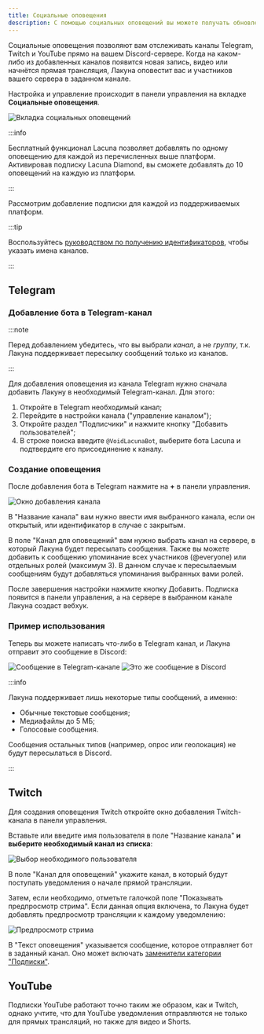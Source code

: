 ```yaml
---
title: Социальные оповещения
description: С помощью социальных оповещений вы можете получать обновления Telegram, Twitch или YouTube на своём сервере Discord
---
```


Социальные оповещения позволяют вам отслеживать каналы Telegram, Twitch и YouTube прямо на вашем Discord-сервере. Когда на каком-либо из добавленных каналов появится новая запись, видео или начнётся прямая трансляция, Лакуна оповестит вас и участников вашего сервера в заданном канале.

Настройка и управление происходит в панели управления на вкладке **Социальные оповещения**.

![Вкладка социальных оповещений](../static/img/dashboard-social-alerts-tab.png)

:::info

Бесплатный функционал Lacuna позволяет добавлять по одному оповещению для каждой из перечисленных выше платформ. Активировав подписку Lacuna Diamond, вы сможете добавлять до 10 оповещений на каждую из платформ.

:::

Рассмотрим добавление подписки для каждой из поддерживаемых платформ.

:::tip

Воспользуйтесь [руководством по получению идентификаторов](./guides/identifiers.md), чтобы указать имена каналов.

:::

## Telegram

### Добавление бота в Telegram-канал

:::note

Перед добавлением убедитесь, что вы выбрали _канал_, а не _группу_, т.к. Лакуна поддерживает пересылку сообщений только из каналов.

:::

Для добавления оповещения из канала Telegram нужно сначала добавить Лакуну в необходимый Telegram-канал. Для этого:

1. Откройте в Telegram необходимый канал;
2. Перейдите в настройки канала ("управление каналом");
3. Откройте раздел "Подписчики" и нажмите кнопку "Добавить пользователей";
4. В строке поиска введите `@VoidLacunaBot`, выберите бота Lacuna и подтвердите его присоединение к каналу.

### Создание оповещения

После добавления бота в Telegram нажмите на **+** в панели управления.

![Окно добавления канала](../static/img/dashboard-add-telegram-window.png)

В "Название канала" вам нужно ввести имя выбранного канала, если он открытый, или идентификатор в случае с закрытым.

В поле "Канал для оповещений" вам нужно выбрать канал на сервере, в который Лакуна будет пересылать сообщения. Также вы можете добавить к сообщению упоминание всех участников (@everyone) или отдельных ролей (максимум 3). В данном случае к пересылаемым сообщениям будут добавляться упоминания выбранных вами ролей.

После завершения настройки нажмите кнопку Добавить. Подписка появится в панели управления, а на сервере в выбранном канале Лакуна создаст вебхук.

### Пример использования

Теперь вы можете написать что-либо в Telegram канал, и Лакуна отправит это сообщение в Discord:

![Сообщение в Telegram-канале](../static/img/telegram-msg-in-telegram.png)
![Это же сообщение в Discord](../static/img/telegram-msg-in-discord.png)

:::info

Лакуна поддерживает лишь некоторые типы сообщений, а именно:

- Обычные текстовые сообщения;
- Медиафайлы до 5 МБ;
- Голосовые сообщения.

Сообщения остальных типов (например, опрос или геолокация) не будут пересылаться в Discord.

:::

## Twitch

Для создания оповещения Twitch откройте окно добавления Twitch-канала в панели управления.

Вставьте или введите имя пользователя в поле "Название канала" **и выберите необходимый канал из списка**:

![Выбор необходимого пользователя](../static/img/twitch-select-channel.png)

В поле "Канал для оповещений" укажите канал, в который будут поступать уведомления о начале прямой трансляции.

Затем, если необходимо, отметьте галочкой поле "Показывать предпросмотр стрима". Если данная опция включена, то Лакуна будет добавлять предпросмотр трансляции к каждому уведомлению:

![Предпросмотр стрима](../static/img/twitch-stream-preview.png)

В "Текст оповещения" указывается сообщение, которое отправляет бот в заданный канал. Оно может включать [заменители категории "Подписки"](./useful/replacers/#subscriptions).

## YouTube

Подписки YouTube работают точно таким же образом, как и Twitch, однако учтите, что для YouTube уведомления отправляются не только для прямых трансляций, но также для видео и Shorts.
